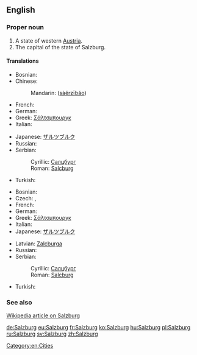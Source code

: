 ==English==

===Proper noun===
{{wikipedia}}
{{en-proper noun}}

# A state of western [[Austria]].
# The capital of the state of Salzburg.

====Translations====
{{trans-top|state}}
* Bosnian: {{t-|bs|Salcburg|m}}
* Chinese:
*: Mandarin: {{zh-ts|薩爾茲堡|萨尔茲堡}} ([[sà]][[ěr]][[zī]][[bǎo]])
* French: {{t-|fr|Salzbourg}}
* German: {{t+|de|Salzburg}}
* Greek: [[Σάλτσμπουργκ]]
* Italian: {{t-|it|Salisburgo}}
{{trans-mid}}
* Japanese: [[ザルツブルク]]
* Russian: {{t|ru|Зальцбург|m|tr=zál'cburg}}
* Serbian:
*: Cyrillic: [[Салцбург]] {{m}}
*: Roman: [[Salcburg]] {{m}}
* Turkish: {{t-|tr|Salzburg}}
{{trans-bottom}}

{{trans-top|capital}}
* Bosnian: {{t-|bs|Salcburg|m}}
* Czech: {{t|cs|Salcburk|m}}, {{t|cs|Solnohrad|m}}
* French: {{t-|fr|Salzbourg}}
* German: {{t+|de|Salzburg}}
* Greek: [[Σάλτσμπουργκ]]
* Italian: {{t-|it|Salisburgo|f}}
* Japanese: [[ザルツブルク]]
{{trans-mid}}
* Latvian: [[Zalcburga]] {{f}}
* Russian: {{t|ru|Зальцбург|m|tr=zál'cburg}}
* Serbian:
*: Cyrillic: [[Салцбург]] {{m}}
*: Roman: [[Salcburg]] {{m}}
* Turkish: {{t-|tr|Salzburg}}
{{trans-bottom}}

===See also===
[[w:Salzburg|Wikipedia article on Salzburg]]

[[Category:en:Cities]]

[[de:Salzburg]]
[[eu:Salzburg]]
[[fr:Salzburg]]
[[ko:Salzburg]]
[[hu:Salzburg]]
[[pl:Salzburg]]
[[ru:Salzburg]]
[[sv:Salzburg]]
[[zh:Salzburg]]